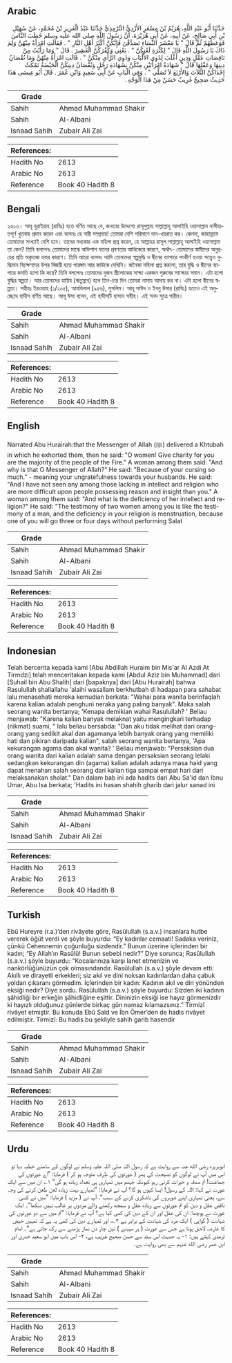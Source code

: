 ## Arabic


<div dir="rtl" lang="ar" style={{fontSize:'larger',backgroundColor:'#f8f9fa',padding:20}}>
حَدَّثَنَا أَبُو عَبْدِ اللَّهِ، هُرَيْمُ بْنُ مِسْعَرٍ الأَزْدِيُّ التِّرْمِذِيُّ حَدَّثَنَا عَبْدُ الْعَزِيزِ بْنُ مُحَمَّدٍ، عَنْ سُهَيْلِ بْنِ أَبِي صَالِحٍ، عَنْ أَبِيهِ، عَنْ أَبِي هُرَيْرَةَ، أَنَّ رَسُولَ اللَّهِ صلى الله عليه وسلم خَطَبَ النَّاسَ فَوَعَظَهُمْ ثُمَّ قَالَ ‏"‏ يَا مَعْشَرَ النِّسَاءِ تَصَدَّقْنَ فَإِنَّكُنَّ أَكْثَرُ أَهْلِ النَّارِ ‏"‏ ‏.‏ فَقَالَتِ امْرَأَةٌ مِنْهُنَّ وَلِمَ ذَاكَ يَا رَسُولَ اللَّهِ قَالَ ‏"‏ لِكَثْرَةِ لَعْنِكُنَّ ‏"‏ ‏.‏ يَعْنِي وَكُفْرَكُنَّ الْعَشِيرَ ‏.‏ قَالَ ‏"‏ وَمَا رَأَيْتُ مِنْ نَاقِصَاتِ عَقْلٍ وَدِينٍ أَغْلَبَ لِذَوِي الأَلْبَابِ وَذَوِي الرَّأْىِ مِنْكُنَّ ‏"‏ ‏.‏ قَالَتِ امْرَأَةٌ مِنْهُنَّ وَمَا نُقْصَانُ دِينِهَا وَعَقْلِهَا قَالَ ‏"‏ شَهَادَةُ امْرَأَتَيْنِ مِنْكُنَّ بِشَهَادَةِ رَجُلٍ وَنُقْصَانُ دِينِكُنَّ الْحَيْضَةُ تَمْكُثُ إِحْدَاكُنَّ الثَّلاَثَ وَالأَرْبَعَ لاَ تُصَلِّي ‏"‏ ‏.‏ وَفِي الْبَابِ عَنْ أَبِي سَعِيدٍ وَابْنِ عُمَرَ ‏.‏ قَالَ أَبُو عِيسَى هَذَا حَدِيثٌ صَحِيحٌ غَرِيبٌ حَسَنٌ مِنْ هَذَا الْوَجْهِ ‏.‏
</div>
<div style={{backgroundColor:'#f8f9fa',padding:20, marginBottom: 10}}><table> <thead> <tr> <th>Grade</th> <th></th> </tr> </thead> <tbody> <tr><td>Sahih</td><td>Ahmad Muhammad Shakir</td></tr><tr><td>Sahih</td><td>Al-Albani</td></tr><tr><td>Isnaad Sahih</td><td>Zubair Ali Zai</td></tr></tbody></table><table> <thead> <tr> <th>References:</th> <th></th> </tr> </thead> <tbody><tr><td>Hadith No</td><td>2613</td></tr><tr><td>Arabic No</td><td>2613</td></tr><tr><td>Reference</td><td>Book 40 Hadith 8</td></tr></tbody></table></div>

## Bengali


<div dir="ltr" lang="bn" style={{fontSize:'larger',backgroundColor:'#f8f9fa',padding:20}}>
২৬১৩। আবূ হুরাইরাহ (রাযিঃ) হতে বর্ণিত আছে যে, জনতার উদ্দেশ্যে রাসূলুল্লাহ সাল্লাল্লাহু আলাইহি ওয়াসাল্লাম নাসীহাতপূর্ণ খুতবাহ প্রদান করেন এবং বলেনঃ হে নারী সম্প্রদায়! তোমরা বেশি পরিমাণে দান-খয়রাত কর। কেননা, জাহান্নামে তোমাদের সংখ্যাই বেশি হবে। তাদের মধ্যকার এক মহিলা প্রশ্ন করেন, হে আল্লাহর রাসূল সাল্লাল্লাহু আলাইহি ওয়াসাল্লাম তা কেন? তিনি বললেনঃ তোমাদের মাঝে অভিশাপ দানের প্রবণতার আধিক্যের কারণে, অর্থাৎ- তোমাদের স্বামীদের অনুগ্রহের প্রতি অকৃতজ্ঞ হবার কারণে। তিনি আরো বলেনঃ আমি তোমাদের স্বল্পবুদ্ধি ও দ্বীনের ব্যাপারে সংকীর্ণ হওয়া সত্ত্বেও বুদ্ধিমান বিচক্ষণদের উপর বিজয়ী হতে পারঙ্গম আর কাউকে দেখিনি। জনৈকা মহিলা প্রশ্ন করলো, তার বুদ্ধি ও দ্বীনের ব্যাপারে কমতি হলো কি করে? তিনি বললেনঃ তোমাদের দুজন স্ত্রীলোকের সাক্ষ্য একজন পুরুষের সাক্ষ্যের সমান। এটা হলো বুদ্ধির স্বল্পতা। আর তোমাদের হায়িয (ঋতুস্রাব) হলে তিন-চার দিন তোমরা নামায আদায় কর না। এটা হলো দ্বীনের স্বল্পতা। সহীহঃ ইরওয়াহ (১/২০৫), আযযিলাল (৯৫৬), মুসলিম। আবূ সাঈদ ও ইবনু উমার (রাযিঃ) হতেও এই অনুচ্ছেদে হাদীস বর্ণিত আছে। আবূ ঈসা বলেন, এই হাদীসটি হাসান সহীহ। এই সনদ সূত্রে গারীব।
</div>
<div style={{backgroundColor:'#f8f9fa',padding:20, marginBottom: 10}}><table> <thead> <tr> <th>Grade</th> <th></th> </tr> </thead> <tbody> <tr><td>Sahih</td><td>Ahmad Muhammad Shakir</td></tr><tr><td>Sahih</td><td>Al-Albani</td></tr><tr><td>Isnaad Sahih</td><td>Zubair Ali Zai</td></tr></tbody></table><table> <thead> <tr> <th>References:</th> <th></th> </tr> </thead> <tbody><tr><td>Hadith No</td><td>2613</td></tr><tr><td>Arabic No</td><td>2613</td></tr><tr><td>Reference</td><td>Book 40 Hadith 8</td></tr></tbody></table></div>

## English


<div dir="ltr" lang="en" style={{fontSize:'larger',backgroundColor:'#f8f9fa',padding:20}}>
Narrated Abu Hurairah:that the Messenger of Allah (ﷺ) delivered a Khtubah in which he exhorted them, then he said: "O women! Give charity for you are the majority of the people of the Fire." A woman among them said: "And why is that O Messenger of Allah?" He said: "Because of your cursing so much." - meaning your ungratefulness towards your husbands. He said: "And I have not seen any among those lacking in intellect and religion who are more difficult upon people possessing reason and insight than you." A woman among them said: "And what is the deficiency of her intellect and religion?" He said: "The testimony of two women among you is like the testimony of a man, and the deficiency in your religion is menstruation, because one of you will go three or four days without performing Salat
</div>
<div style={{backgroundColor:'#f8f9fa',padding:20, marginBottom: 10}}><table> <thead> <tr> <th>Grade</th> <th></th> </tr> </thead> <tbody> <tr><td>Sahih</td><td>Ahmad Muhammad Shakir</td></tr><tr><td>Sahih</td><td>Al-Albani</td></tr><tr><td>Isnaad Sahih</td><td>Zubair Ali Zai</td></tr></tbody></table><table> <thead> <tr> <th>References:</th> <th></th> </tr> </thead> <tbody><tr><td>Hadith No</td><td>2613</td></tr><tr><td>Arabic No</td><td>2613</td></tr><tr><td>Reference</td><td>Book 40 Hadith 8</td></tr></tbody></table></div>

## Indonesian


<div dir="ltr" lang="id" style={{fontSize:'larger',backgroundColor:'#f8f9fa',padding:20}}>
Telah bercerita kepada kami [Abu Abdillah Huraim bin Mis'ar Al Azdi At Tirmdzi] telah menceritakan kepada kami [Abdul Aziz bin Muhammad] dari [Suhail bin Abu Shalih] dari [bapaknya] dari [Abu Hurairah] bahwa Rasulullah shallallahu 'alaihi wasallam berkhutbah di hadapan para sahabat lalu menasehati mereka kemudian berkata: "Wahai para wanita berinfaqlah karena kalian adalah penghuni neraka yang paling banyak". Maka salah seorang wanita bertanya; 'Kenapa demikian wahai Rasulullah? ' Beliau menjawab: "Karena kalian banyak melaknat yaitu mengingkari terhadap (nikmat) suami, " lalu beliau bersabda: "Dan aku tidak melihat dari orang-orang yang sedikit akal dan agamanya lebih banyak orang yang memiliki hati dan pikiran daripada kalian", salah seorang wanita bertanya, 'Apa kekurangan agama dan akal wanita? ' Beliau menjawab: "Persaksian dua orang wanita dari kalian adalah sama dengan persaksian seorang lelaki sedangkan kekurangan din (agama) kalian adalah adanya masa haid yang dapat menahan salah seorang dari kalian tiga sampai empat hari dari melaksanakan sholat." Dan dalam bab ini ada hadits dari Abu Sa'id dan Ibnu Umar, Abu Isa berkata; 'Hadits ini hasan shahih gharib dari jalur sanad ini
</div>
<div style={{backgroundColor:'#f8f9fa',padding:20, marginBottom: 10}}><table> <thead> <tr> <th>Grade</th> <th></th> </tr> </thead> <tbody> <tr><td>Sahih</td><td>Ahmad Muhammad Shakir</td></tr><tr><td>Sahih</td><td>Al-Albani</td></tr><tr><td>Isnaad Sahih</td><td>Zubair Ali Zai</td></tr></tbody></table><table> <thead> <tr> <th>References:</th> <th></th> </tr> </thead> <tbody><tr><td>Hadith No</td><td>2613</td></tr><tr><td>Arabic No</td><td>2613</td></tr><tr><td>Reference</td><td>Book 40 Hadith 8</td></tr></tbody></table></div>

## Turkish


<div dir="ltr" lang="tr" style={{fontSize:'larger',backgroundColor:'#f8f9fa',padding:20}}>
Ebû Hureyre (r.a.)’den rivâyete göre, Rasûlullah (s.a.v.) insanlara hutbe vererek öğüt verdi ve şöyle buyurdu: “Ey kadınlar cemaati! Sadaka veriniz, çünkü Cehennemin çoğunluğu sizdendir.” Bunun üzerine içlerinden bir kadın; “Ey Allah’ın Rasûlü! Bunun sebebi nedir?” Diye sorunca; Rasûlullah (s.a.v.) şöyle buyurdu: “Kocalarınıza karşı lanet etmenizin ve nankörlüğünüzün çok olmasındandır. Rasûlullah (s.a.v.) şöyle devam etti: Akıllı ve dirayetli erkekleri; siz akıl ve dini noksan kadınlardan daha çabuk yoldan çıkaranı görmedim. İçlerinden bir kadın: Kadının akıl ve din yönünden eksiği nedir? Diye sordu. Rasûlullah (s.a.v.) şöyle buyurdu: Sizden iki kadının şâhidliği bir erkeğin şâhidliğine eşittir. Dininizin eksiği ise hayız görmenizdir ki hayızlı olduğunuz günlerde birkaç gün namaz kılamazsınız.” Tirmizî rivâyet etmiştir. Bu konuda Ebû Saîd ve İbn Ömer’den de hadis rivâyet edilmiştir. Tirmizî: Bu hadis bu şekliyle sahih garib hasendir
</div>
<div style={{backgroundColor:'#f8f9fa',padding:20, marginBottom: 10}}><table> <thead> <tr> <th>Grade</th> <th></th> </tr> </thead> <tbody> <tr><td>Sahih</td><td>Ahmad Muhammad Shakir</td></tr><tr><td>Sahih</td><td>Al-Albani</td></tr><tr><td>Isnaad Sahih</td><td>Zubair Ali Zai</td></tr></tbody></table><table> <thead> <tr> <th>References:</th> <th></th> </tr> </thead> <tbody><tr><td>Hadith No</td><td>2613</td></tr><tr><td>Arabic No</td><td>2613</td></tr><tr><td>Reference</td><td>Book 40 Hadith 8</td></tr></tbody></table></div>

## Urdu


<div dir="rtl" lang="ur" style={{fontSize:'larger',backgroundColor:'#f8f9fa',padding:20}}>
ابوہریرہ رضی الله عنہ سے روایت ہے کہ رسول اللہ صلی اللہ علیہ وسلم نے لوگوں کے سامنے خطبہ دیا تو اس میں آپ نے لوگوں کو نصیحت کی پھر ( عورتوں کی طرف متوجہ ہو کر ) فرمایا: ”اے عورتوں کی جماعت! تم صدقہ و خیرات کرتی رہو کیونکہ جہنم میں تمہاری ہی تعداد زیادہ ہو گی“ ۱؎ ان میں سے ایک عورت نے کہا: اللہ کے رسول! ایسا کیوں ہو گا؟ آپ نے فرمایا: ”تمہارے بہت زیادہ لعن طعن کرنے کی وجہ سے، یعنی تمہاری اپنے شوہروں کی ناشکری کرنے کے سبب“، آپ نے ( مزید ) فرمایا: ”میں نے کسی ناقص عقل و دین کو تم عورتوں سے زیادہ عقل و سمجھ رکھنے والے مردوں پر غالب نہیں دیکھا“۔ ایک عورت نے پوچھا: ان کی عقل اور ان کے دین کی کمی کیا ہے؟ آپ نے فرمایا: ”تم میں سے دو عورتوں کی شہادت ( گواہی ) ایک مرد کی شہادت کے برابر ہے ۲؎، اور تمہارے دین کی کمی یہ ہے کہ تمہیں حیض کا عارضہ لاحق ہوتا ہے جس سے عورت ( ہر مہینے ) تین چار دن نماز پڑھنے سے رک جاتی ہے“۔ امام ترمذی کہتے ہیں: ۱- یہ حدیث اس سند سے حسن صحیح غریب ہے، ۲- اس باب میں ابو سعید خدری اور ابن عمر رضی الله عنہم سے بھی روایت ہے۔
</div>
<div style={{backgroundColor:'#f8f9fa',padding:20, marginBottom: 10}}><table> <thead> <tr> <th>Grade</th> <th></th> </tr> </thead> <tbody> <tr><td>Sahih</td><td>Ahmad Muhammad Shakir</td></tr><tr><td>Sahih</td><td>Al-Albani</td></tr><tr><td>Isnaad Sahih</td><td>Zubair Ali Zai</td></tr></tbody></table><table> <thead> <tr> <th>References:</th> <th></th> </tr> </thead> <tbody><tr><td>Hadith No</td><td>2613</td></tr><tr><td>Arabic No</td><td>2613</td></tr><tr><td>Reference</td><td>Book 40 Hadith 8</td></tr></tbody></table></div>